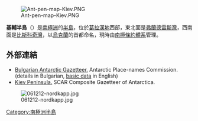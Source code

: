 [[Image:Ant-pen-map-Kiev.PNG|thumb]]

'''基輔半島'''（{{lang-en|Kiev Peninsula}}）是[[南極洲|南極洲]]的[[半島|半島]]，位於[[葛拉漢地|葛拉漢地]]西部，東北面是[[弗蘭德雷斯灣|弗蘭德雷斯灣]]，西南面是[[比斯科奇灣|比斯科奇灣]]，以[[烏克蘭|烏克蘭]]的首都命名，現時由[[南極條約體系|南極條約體系]]管理。

{{coord|65|15|00|S|63|41|00|W|display=title}}

==外部連結==
* [http://apcbg.org/gazet-bg.doc Bulgarian Antarctic Gazetteer.] {{Wayback|url=http://apcbg.org/gazet-bg.doc |date=20131012104624 }} Antarctic Place-names Commission. (details in Bulgarian, [http://apcbg.org/gazet.htm basic data] {{Wayback|url=http://apcbg.org/gazet.htm |date=20160304071225 }} in English)
* [http://data.aad.gov.au/aadc/gaz/scar/display_name.cfm?gaz_id=137099 Kiev Peninsula.] {{Wayback|url=http://data.aad.gov.au/aadc/gaz/scar/display_name.cfm?gaz_id=137099 |date=20110524002333 }} SCAR Composite Gazetteer of Antarctica.
[[Image:061212-nordkapp.jpg|thumb]]

{{Antarctica-geo-stub}}
[[Category:南極洲半島|Category:南極洲半島]]